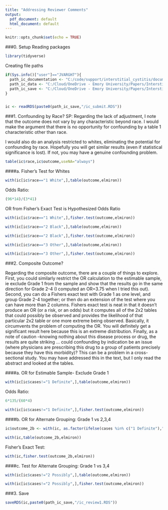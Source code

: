 ```yaml
---
title: "Addressing Reviewer Comments"
output:
  pdf_document: default
  html_document: default
---
```



```r
knitr::opts_chunk$set(echo = TRUE)
```

###0. Setup
Reading packages
```r
library(tidyverse)
```

Creating file paths
```r

if(Sys.info()["user"]=="JVARGH7"){
  path_ic_documentation <- "C:/code/support/interstitial_cystitis/documentation"
  path_ic_data <- "C:/Cloud/OneDrive - Emory University/Papers/Interstitial Cystitis/data"
  path_ic_save <- "C:/Cloud/OneDrive - Emory University/Papers/Interstitial Cystitis/working"
}



```

```r
ic <- readRDS(paste0(path_ic_save,"/ic_submit.RDS"))
```

###1. Confounding by Race?
SP: Regarding the lack of adjustment, I note that the outcome does not vary by any characteristic beyond race. I would make the argument that there is no opportunity for confounding by a table 1 characteristic other than race. 

I would also do an analysis restricted to whites, eliminating the potential for confounding by race. Hopefully you will get similar results (even if statistical significance is lost). If not, you may have a genuine confounding problem.

```r
table(ic$race,ic$outcome,useNA="always")
```

####a. Fisher's Test for Whites

```r
with(ic[ic$race=="1 White",],table(outcome,elmiron))
```

Odds Ratio:
```r
(96*14)/(3*41)
```

OR from Fisher's Exact Test is Hypothesized Odds Ratio
```r
with(ic[ic$race=="1 White",],fisher.test(outcome,elmiron))
```

```r
with(ic[ic$race=="2 Black",],table(outcome,elmiron))
```


```r
with(ic[ic$race=="2 Black",],fisher.test(outcome,elmiron))
```

```r
with(ic[ic$race=="3 Other",],table(outcome,elmiron))
```


```r
with(ic[ic$race=="3 Other",],fisher.test(outcome,elmiron))
```


###2. Composite Outcome?

Regarding the composite outcome, there are a couple of things to explore. First, you could similarly restrict the OR calculation to the estimable sample, ie exclude Grade 1 from the sample and show that the results go in the same direction for Grade 2-4 (I computed an OR=3.75 when I tried this out). Second, you can do a Fishers exact test with Grade 1 as one level, and group Grade 2-4 together; or then do an extension of the test where you can have more than 2 columns. Fishers exact test is neat in that it doesn’t produce an OR (or a risk, or an odds) but it computes all of the 2x2 tables that could possibly be observed and provides the likelihood of that particular 2x2 table or one more extreme being observed. Basically, it circumvents the problem of computing the OR. You will definitely get a significant result here because this is an extreme distribution. Finally, as a note of caution –knowing nothing about this disease process or drug, the results are quite striking … could confounding by indication be an issue (where physicians are prescribing this drug to a group of patients precisely because they have this morbidity)? This can be a problem in a cross-sectional study. You may have addressed this in the text, but I only read the abstract and looked at the tables.

####a. OR for Estimable Sample- Exclude Grade 1

```r
with(ic[ic$cases!="1 Definite",],table(outcome,elmiron))
```

Odds Ratio:
```r
6*135/(60*4)
```


```r
with(ic[ic$cases!="1 Definite",],fisher.test(outcome,elmiron))
```

####b. OR for Alternate Grouping: Grade 1 vs 2,3,4
```r
ic$outcome_2b <- with(ic, as.factor(ifelse(cases %in% c("1 Definite"),"yes","no")))
```

```r
with(ic,table(outcome_2b,elmiron))
```

Fisher's Exact Test:
```r
with(ic,fisher.test(outcome_2b,elmiron))
```

####c. Test for Alternate Grouping: Grade 1 vs 3,4
```r
with(ic[ic$cases!="2 Possibly",],table(outcome,elmiron))
```

```r
with(ic[ic$cases!="2 Possibly",],fisher.test(outcome,elmiron))
```

###3. Save
```r
saveRDS(ic,paste0(path_ic_save,"/ic_review1.RDS"))
```

